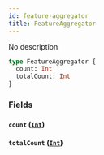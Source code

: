 ```yaml
---
id: feature-aggregator
title: FeatureAggregator
---
```


No description

```graphql
type FeatureAggregator {
  count: Int
  totalCount: Int
}
```

### Fields

#### `count` ([`Int`](/v1/scalars/int))

#### `totalCount` ([`Int`](/v1/scalars/int))
